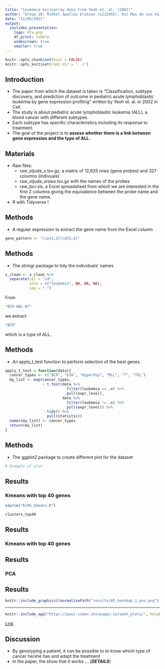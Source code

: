 ```yaml
---
title: "Leukemia microarray data from Yeoh et. al. (2002)"
author: "Group 20: Mikkel Spallou Eriksen (s122455), Rut Mas de Les Valls (s203003), Anna Oliver Almirall (s202436), Paul Jeremy Simon (s202592), Elisa Catafal Tardos (s210415)"
date: "11/05/2021"
output: 
  ioslides_presentation:
    logo: dtu.png
    df_print: tibble
    widescreen: true
    smaller: true
---
```


```r
knitr::opts_chunk$set(eval = FALSE)
knitr::opts_knit$set(root.dir = '../')
```

## Introduction

- The paper from which the dataset is taken is "Classification, subtype discovery, and prediction of outcome in pediatric acute lymphoblastic leukemia by gene expression profiling" written by Yeoh et. al. in 2002 in Cell. 
- The study is about pediatric acute lymphoblastic leukemia (ALL), a blood cancer with different subtypes.
- Each subtype has specific characteristics including its response to treatment.
- The goal of the project is to **assess whether there is a link between gene expression and the type of ALL**.


## Materials

- Raw files:
  - raw_stjude_x.tsv.gz, a matrix of 12,625 rows (gene probes) and 327 columns (indivuals)
  - raw_stjude_xrows.tsv.gz with the names of the probes
  - raw_bcr.xls, a Excel spreadsheet from which we are interested in the first 2 columns giving the equivalence between the probe name and the gene name.


- R with Tidyverse !

## Methods
- A regular expression to extract the gene name from the Excel column 
```r
gene_pattern <- "\\w{1,2}\\d{5,6}"
```

## Methods
- The stringr package to tidy the individuals' names
```r
x_clean <- x_clean %>% 
  separate(col = "id", 
           into = c("leukemia", NA, NA, NA), 
           sep = "-")
```
From
```r
"BCR-ABL-#7"
```
we extract
```r
"BCR"
```
which is a type of ALL.

## Methods
- An apply_t_test function to perform selection of the best genes.
```r
apply_t_test = function(data){
  cancer_types <- c("BCR", "E2A", "Hyperdip", "MLL", "T", "TEL")
  my_list <- map(cancer_types,
                 ~ t.test(data %>%
                            filter(leukemia == .x) %>% 
                            pull(expr_level),
                          data %>%
                            filter(leukemia != .x) %>% 
                            pull(expr_level)) %>% 
                   tidy() %>% 
                   pull(statistic))
  names(my_list) <- cancer_types
  return(my_list)
}
```


## Methods
- The ggplot2 package to create different plot for the dataset
```r
# Example of plot
```

## Results
### Kmeans with top 40 genes
```r
source("R/06_kmeans.R")
```

```r
clusters_top40
```

## Results
### Kmeans with top 40 genes



## Results
### PCA

## Results
```r
knitr::include_graphics((normalizePath("results/05_heatmap_1_pos.png")))
```

---
```r
knitr::include_app("https://paul-simon.shinyapps.io/yeoh_plots/", height = "10000px")
```

[Link](https://paul-simon.shinyapps.io/yeoh_plots/)

## Discussion
- By genotyping a patient, it can be possible to to know which type of cancer he/she has and adapt the treatment
- In the paper, the show that it works ... (***DETAILS***)

